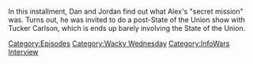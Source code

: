 {{DEFAULTSORT:
    #_EPISODE_0908:The Secret Mission
}}{{Episode
    | title           = The Secret Mission
    | caption         = Listen to this episode on [https://knowledgefight.libsyn.com/908-the-secret-mission Libsyn], Read the [[Transcript/908: The Secret Mission|Unofficial Transcript]], View discussion on [https://reddit.com/1bbuelf Reddit]
    | episodeNumber   = 908
    | length          = 01:30:12
    | airDate         = March 11, 2024
    | episodeType     = [[:Category:Wacky Wednesday|Wacky Wednesday]], [[:Category:InfoWars Interview|InfoWars Interview]]
    | appearance      = [[Bill Maher]], [[Donald Trump]], [[Vladimir Putin]], [[Tucker Carlson]], [[Yuval Noah Harari]]
    | previousEpisode = [[907: March 6, 2024]]
}}

{{Stub}}

In this installment, Dan and Jordan find out what Alex's "secret mission" was.  Turns out, he was invited to do a post-State of the Union show with Tucker Carlson, which is ends up barely involving the State of the Union.

[[Category:Episodes]]
[[Category:Wacky Wednesday]]
[[Category:InfoWars Interview]]
